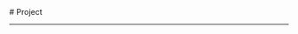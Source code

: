 
<BaseLayout title="Project">
  <BaseCard title="Project">
# Project

---

  </BaseCard>
  <ProjectCard
    title="Frosti"
    image="https://hqblog.edgeone.app/view.png"
    desc="一个干净、优美、快速的博客模板！"
    url="https://hqblog.edgeone.app"
    badge="Astro"
    target="_self"
  />
  <ProjectCard
    title="YOUChat_Proxy"
    image="https://camo.githubusercontent.com/e05c7e9af08d3df297ae15793b3c78607462403861de50a82093496914cfee27/68747470733a2f2f6170692e737461722d686973746f72792e636f6d2f7376673f7265706f733d6a757a656f6e2f5379646e6579517426747970653d44617465"
    desc="把 YOU.Com 转换为通用代理"
    url="https://github.com/fbitalk/YOUChat_Proxy"
    badge="Python"
    target="_self"
  />
  <ProjectCard
    title="InfinitySky"
    image="https://raw.githubusercontent.com/EveSunMaple/InfinitySky/master/view.png"
    desc="一个ExtraEasy2D的示例项目"
    url="https://github.com/EveSunMaple/InfinitySky"
    badge="C++"
    target="_self"
  />
  <ProjectCard
    title="code-judge"
    image="https://raw.githubusercontent.com/EveSunMaple/code-judge/master/index.png"
    desc="An elegant yet uncomplicated CPP judging system for informatics competitions."
    url="https://github.com/EveSunMaple/code-judge"
    badge="C++"
    target="_self"
  />
</BaseLayout>
<ProjectJS />

